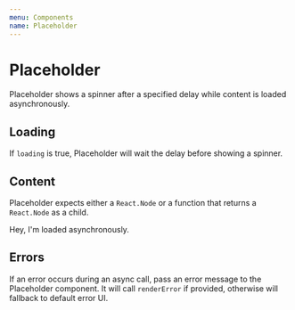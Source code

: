 ```yaml
---
menu: Components
name: Placeholder
---
```



# Placeholder

Placeholder shows a spinner after a specified delay while content is loaded asynchronously.

<PropsTable of={Placeholder} />

## Loading

If `loading` is true, Placeholder will wait the delay before showing a spinner.

<Playground>
  <Placeholder delay={500} loading={true} />
</Playground>

## Content

Placeholder expects either a `React.Node` or a function that returns a `React.Node` as a child.

<Playground>
  <Placeholder delay={500} loading={false}>
    <span>Hey, I'm loaded asynchronously.</span>
  </Placeholder>
</Playground>

## Errors
 If an error occurs during an async call, pass an error message to the Placeholder component. It will call  `renderError` if provided, otherwise will fallback to default error UI.

<Playground>
  <Placeholder error="Some weird error occured..." />
</Playground>
